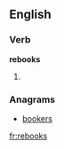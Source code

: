 ==English==

===Verb===
'''rebooks'''

# {{third-person singular of|[[rebook]]}}

===Anagrams===
* [[bookers#English|bookers]]

[[fr:rebooks]]